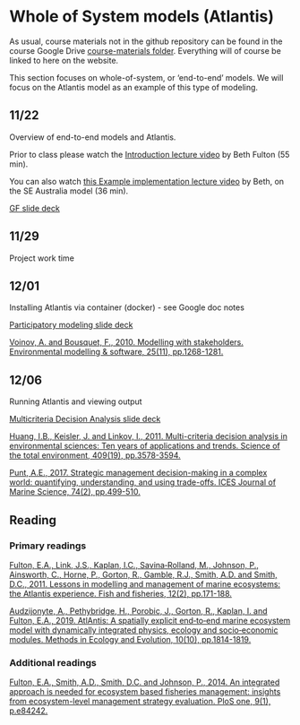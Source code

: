 # Whole of System models (Atlantis) {#whole}

As usual, course materials not in the github repository can be found in the course Google Drive [course-materials folder](https://drive.google.com/drive/folders/1Wt4fhAgCP92aBu_XSCQq50Xrkc-UVHnx?usp=sharing). Everything will of course be linked to here on the website.  

This section focuses on whole-of-system, or 'end-to-end' models. We will focus on the Atlantis model as an example of this type of modeling.    

## 11/22 {.unlisted .unnumbered}

Overview of end-to-end models and Atlantis.  

Prior to class please watch the [Introduction lecture video](https://drive.google.com/file/d/1litH1gEiat2-p-VVfe7vcJgdwrmnQ95G/view?usp=share_link) by Beth Fulton (55 min).  

You can also watch [this Example implementation lecture video](https://drive.google.com/file/d/1vBc_NUyRfXfCSV0t3zXQMlNaHs9U4aTo/view?usp=share_link) by Beth, on the SE Australia model (36 min).  

[GF slide deck](https://docs.google.com/presentation/d/1D10K2s0ukEUtCm4Bk5w5vvtljKN368vO/edit?usp=share_link&ouid=100082783551785338508&rtpof=true&sd=true)  


## 11/29 {.unlisted .unnumbered}

Project work time


## 12/01 {.unlisted .unnumbered}

Installing Atlantis via container (docker) - see Google doc notes

[Participatory modeling slide deck](https://docs.google.com/presentation/d/1-7tOgEJ7-7vnfIH6RZNCCMG85J9vVbaP/edit?usp=share_link&ouid=100082783551785338508&rtpof=true&sd=true)

[Voinov, A. and Bousquet, F., 2010. Modelling with stakeholders. Environmental modelling & software, 25(11), pp.1268-1281.](https://doi.org/10.1016/j.envsoft.2010.03.007)  


## 12/06 {.unlisted .unnumbered}

Running Atlantis and viewing output

[Multicriteria Decision Analysis slide deck](https://docs.google.com/presentation/d/1-7tOgEJ7-7vnfIH6RZNCCMG85J9vVbaP/edit?usp=share_link&ouid=100082783551785338508&rtpof=true&sd=true)

[Huang, I.B., Keisler, J. and Linkov, I., 2011. Multi-criteria decision analysis in environmental sciences: Ten years of applications and trends. Science of the total environment, 409(19), pp.3578-3594.](https://doi.org/10.1016/j.scitotenv.2011.06.022)

[Punt, A.E., 2017. Strategic management decision-making in a complex world: quantifying, understanding, and using trade-offs. ICES Journal of Marine Science, 74(2), pp.499-510.](https://doi.org/10.1093/icesjms/fsv193)


## Reading {.unlisted .unnumbered}

### Primary readings {.unlisted .unnumbered}

[Fulton, E.A., Link, J.S., Kaplan, I.C., Savina‐Rolland, M., Johnson, P., Ainsworth, C., Horne, P., Gorton, R., Gamble, R.J., Smith, A.D. and Smith, D.C., 2011. Lessons in modelling and management of marine ecosystems: the Atlantis experience. Fish and fisheries, 12(2), pp.171-188.]( https://doi.org/10.1111/j.1467-2979.2011.00412.x)

[Audzijonyte, A., Pethybridge, H., Porobic, J., Gorton, R., Kaplan, I. and Fulton, E.A., 2019. AtlAntis: A spatially explicit end‐to‐end marine ecosystem model with dynamically integrated physics, ecology and socio‐economic modules. Methods in Ecology and Evolution, 10(10), pp.1814-1819.](https://doi.org/10.1111/2041-210X.13272)  


### Additional readings {.unlisted .unnumbered}

[Fulton, E.A., Smith, A.D., Smith, D.C. and Johnson, P., 2014. An integrated approach is needed for ecosystem based fisheries management: insights from ecosystem-level management strategy evaluation. PloS one, 9(1), p.e84242.](https://doi.org/10.1371/journal.pone.0084242)
